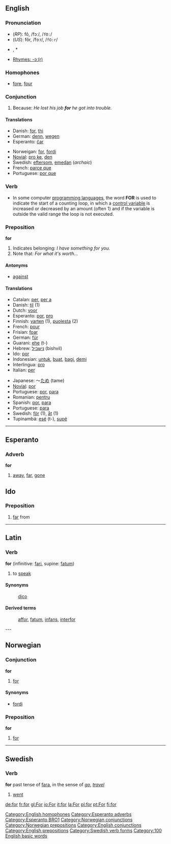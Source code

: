 {{see|för}}
==English==

{{rank|with|is|it|14|for|as|had|you}}

===Pronunciation===
*(''RP''): fô, /fɔː/, /<tt>fO:</tt>/
*(''US''): fôr, /fɔːr/, /<tt>fO:r</tt>/
*{{audio|en-us-for.ogg|Audio (US)}}, *{{audio|en-us-for-unstressed.ogg|Audio (US), unstressed, in the phrase "Wait for me".}}
*[[rhymes:English:-ɔː(r)|Rhymes: -ɔː(r)]]

===Homophones===
*[[fore]], [[four]]
[[Category:English homophones]]

===Conjunction===
# Because: ''He lost his job '''for''' he got into trouble.''

====Translations====
{{top}}
*Danish: [[for]], [[thi]]
*German: [[denn]], [[wegen]]
*Esperanto: [[ĉar]]
{{mid}}
*Norweigan: [[#Norwegian|for]], [[fordi]]
*[[Novial]]: [[pro ke]], [[den]]
*Swedish: [[eftersom]], [[emedan]] (''archaic'')
*French: [[parce que]]
*Portuguese: [[por que]]
{{bottom}}

===Verb===
* In some computer [[programming language]]s, the word '''FOR''' is used to indicate the start of a counting loop, in which a [[control variable]] is increased or decreased by an amount (often 1) and if the variable is outside the valid range the loop is not executed.

===Preposition===
'''for'''

# Indicates belonging: ''I have something for you.''
# Note that: ''For what it's worth...''

====Antonyms====
*[[against]]
====Translations====
{{top}}
*Catalan: [[per]], [[per a]]
*Danish: [[til]] (1)
*Dutch: [[voor]]
*Esperanto: [[por]], [[pro]]
*Finnish: [[varten]] (1), [[puolesta]] (2)
*French: [[pour]]
*Frisian: [[foar]]
*German: [[für]]
*Guarani: [[ehe]] (t-)
*Hebrew: [[נישביל]] (bishvil)
*Ido: [[por]]
*Indonesian: [[untuk]], [[buat]], [[bagi]], [[demi]]
*Interlingua: [[pro]]
*Italian: [[per]]
{{mid}}
*Japanese: ～[[ため]] (tame)
*[[Novial]]: [[por]]
*Portuguese: [[por]], [[para]]
*Romanian: [[pentru]]
*Spanish: [[por]], [[para]]
*Portuguese: [[para]]
*Swedish: [[för]] (1), [[åt]] (1)
*Tupinambá: [[esé]] (t-), [[supé]]
{{bottom}}

----

==Esperanto==

===Adverb===
'''for'''

# [[away]], [[far]], [[gone]]

[[Category:Esperanto adverbs]]
[[Category:Esperanto BRO1]]

==Ido==
===Preposition===
# [[far]] from

----
==Latin==
===Verb===
'''for''' (infinitive: [[fari]], supine: [[fatum]])

#to [[speak]]
====Synonyms====
:[[dico]]
====Derived terms====
:[[affor]], [[fatum]], [[infans]], [[interfor]]

---
==Norwegian==
===Conjunction===
[[Category:Norwegian conjunctions]]
'''for'''
#[[#Conjunction 1|for]]
====Synonyms====
*[[fordi]]
===Preposition===
[[Category:Norwegian prepositions]]
'''for'''
#[[#Preposition 1|for]]

----
==Swedish==
===Verb===
'''for''' past tense of [[fara]], in the sense of ''[[go]]'', ''[[travel]]''

# [[went]]

[[Category:English conjunctions]]
[[Category:English prepositions]]
[[Category:Swedish verb forms]]

[[Category:100 English basic words]]
[[de:for]]
[[fr:for]]
[[gl:For]]
[[io:For]]
[[it:for]]
[[la:For]]
[[pl:for]]
[[pt:For]]
[[fi:for]]